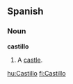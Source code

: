 ==Spanish==
===Noun===
'''castillo''' <!--gender-->

# A [[castle]].

[[hu:Castillo]]
[[fi:Castillo]]